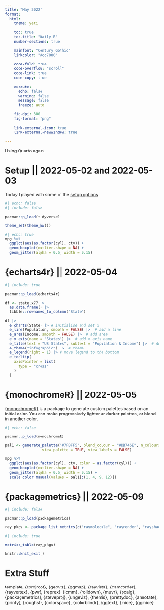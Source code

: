 ```yaml
---
title: "May 2022"
format:
  html:
    theme: yeti
    
    toc: true
    toc-title: "Daily R"
    number-sections: true
    
    mainfont: "Century Gothic"
    linkcolor: "#cc7000"
    
    code-fold: true
    code-overflow: "scroll"
    code-link: true
    code-copy: true
    
    execute:
      echo: false
      warning: false
      message: false
      freeze: auto
    
    fig-dpi: 300
    fig-format: "png"
    
    link-external-icon: true
    link-external-newwindow: true
    
---
```


Using Quarto again.

# Setup || 2022-05-02 and 2022-05-03

Today I played with some of the [setup options](https://quarto.org/docs/reference/formats/html.html)

```r
#| echo: false
#| include: false

pacman::p_load(tidyverse)

theme_set(theme_bw())
```


```r
#| echo: true
mpg %>% 
  ggplot(aes(as.factor(cyl), cty)) + 
  geom_boxplot(outlier.shape = NA) + 
  geom_jitter(alpha = 0.5, width = 0.15)
```

# {echarts4r} || 2022-05-04

```r
#| include: true

pacman::p_load(echarts4r)

df <- state.x77 |> 
  as.data.frame() |> 
  tibble::rownames_to_column("State")

df |> 
  e_charts(State) |> # initialise and set x
  e_line(Population, smooth = FALSE) |>  # add a line
  e_area(Income, smooth = FALSE) |>  # add area
  e_x_axis(name = "States") |>  # add x axis name
  e_title(text = "US States", subtext = "Population & Income") |>  # Add title & subtitle
  e_theme("infographic") |>  # theme
  e_legend(right = 1) |> # move legend to the bottom
  e_tooltip(
    axisPointer = list(
      type = "cross"
    )
  ) 

```

# {monochromeR} || 2022-05-05

[{monochromeR}](https://github.com/cararthompson/monochromeR) is a package to generate custom palettes based on an initial color. You can make progressively lighter or darker palettes, or blend in another color.


```r
#| echo: false

pacman::p_load(monochromeR)

pal1 <- generate_palette("#7FBFF5", blend_colour = "#DB746E", n_colours = 12,
                 view_palette = TRUE, view_labels = FALSE)

mpg %>% 
  ggplot(aes(as.factor(cyl), cty, color = as.factor(cyl))) + 
  geom_boxplot(outlier.shape = NA) + 
  geom_jitter(alpha = 0.5, width = 0.15) + 
  scale_color_manual(values = pal1[c(1, 4, 9, 12)])
```

# {packagemetrics} || 2022-05-09

```r
#| include: false

pacman::p_load(packagemetrics)

ray_pkgs <- package_list_metrics(c("raymolecule", "rayrender", "rayshader", "rayvertex"))
```

```r
#| include: true

metrics_table(ray_pkgs)
```


```r
knitr::knit_exit()
```


# Extra Stuff

template, {rprojroot}, {geoviz}, {ggmap}, {rayvista}, {camcorder}, {rayvertex}, {pwr}, {reprex}, {lcmm}, {rolldown}, {muvr}, {pcalg}, {packagemetrics}, {steveproj}, {ungeviz}, {themis}, {prettydoc}, {annotate}, {printy}, {roughsf}, {colorspace}, {colorblindr}, {ggtext}, {mice}, {ggmice}